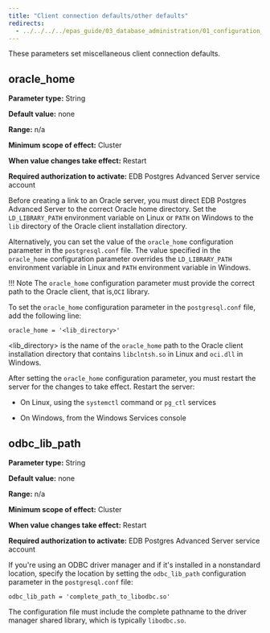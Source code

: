 ```yaml
---
title: "Client connection defaults/other defaults"
redirects:
  - ../../../../epas_guide/03_database_administration/01_configuration_parameters/03_configuration_parameters_by_functionality/10_ccd_other_defaults #generated for docs/epas/reorg-role-use-case-mode
---
```


<div id="ccd_other_defaults" class="registered_link"></div>

These parameters set miscellaneous client connection defaults.

## oracle_home

**Parameter type:** String

**Default value:** none

**Range:** n/a

**Minimum scope of effect:** Cluster

**When value changes take effect:** Restart

**Required authorization to activate:** EDB Postgres Advanced Server service account

Before creating a link to an Oracle server, you must direct EDB Postgres Advanced Server to the correct Oracle home directory. Set the `LD_LIBRARY_PATH` environment variable on Linux or `PATH` on Windows to the `lib` directory of the Oracle client installation directory.

Alternatively, you can set the value of the `oracle_home` configuration parameter in the `postgresql.conf` file. The value specified in the `oracle_home` configuration parameter overrides the `LD_LIBRARY_PATH` environment variable in Linux and `PATH` environment variable in Windows.

!!! Note
    The `oracle_home` configuration parameter must provide the correct path to the Oracle client, that is,`OCI` library.

To set the `oracle_home` configuration parameter in the `postgresql.conf` file, add the following line:

```text
oracle_home = '<lib_directory>'
```

&lt;lib_directory> is the name of the `oracle_home` path to the Oracle client installation directory that contains `libclntsh.so` in Linux and `oci.dll` in Windows.

After setting the `oracle_home` configuration parameter, you must restart the server for the changes to take effect. Restart the server:

-   On Linux, using the `systemctl` command or `pg_ctl` services

-   On Windows, from the Windows Services console


## odbc_lib_path

**Parameter type:** String

**Default value:** none

**Range:** n/a

**Minimum scope of effect:** Cluster

**When value changes take effect:** Restart

**Required authorization to activate:** EDB Postgres Advanced Server service account

If you're using an ODBC driver manager and if it's installed in a nonstandard location, specify the location by setting the `odbc_lib_path` configuration parameter in the `postgresql.conf` file:

`odbc_lib_path = 'complete_path_to_libodbc.so'`

The configuration file must include the complete pathname to the driver manager shared library, which is typically `libodbc.so`.
